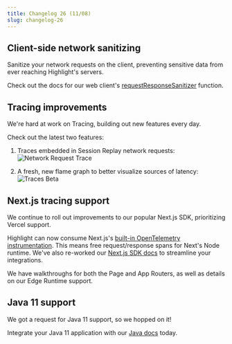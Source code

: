 ```yaml
---
title: Changelog 26 (11/08)
slug: changelog-26
---
```


## Client-side network sanitizing

Sanitize your network requests on the client, preventing sensitive data from ever reaching Highlight's servers.

Check out the docs for our web client's [requestResponseSanitizer](https://www.highlight.io/docs/getting-started/client-sdk/replay-configuration/recording-network-requests-and-responses#custom-sanitizing-of-response-and-requests) function.

<EmbeddedVideo
	src="https://www.loom.com/embed/47ce07c349f14e9aa3fb802b21221167?sid=f034e880-4e45-4477-82e7-cc763dd0378b"
	title="Session Export"
	allow="accelerometer; autoplay; clipboard-write; encrypted-media; gyroscope; picture-in-picture; web-share"
/>

## Tracing improvements

We're hard at work on Tracing, building out new features every day.

Check out the latest two features:

1. Traces embedded in Session Replay network requests:
   ![Network Request Trace](/images/changelog/26/network-request-trace.png)

2. A fresh, new flame graph to better visualize sources of latency:
   ![Traces Beta](/images/changelog/26/traces-beta.png)

## Next.js tracing support

We continue to roll out improvements to our popular Next.js SDK, prioritizing Vercel support.

Highlight can now consume Next.js's [built-in OpenTelemetry instrumentation](https://nextjs.org/docs/app/building-your-application/optimizing/open-telemetry). This means free request/response spans for Next's Node runtime. We've also re-worked our [Next.js SDK docs](https://www.highlight.io/docs/getting-started/fullstack-frameworks/next-js/overview) to streamline your integrations.

We have walkthroughs for both the Page and App Routers, as well as details on our Edge Runtime support.

## Java 11 support

We got a request for Java 11 support, so we hopped on it!

Integrate your Java 11 application with our [Java docs](https://www.highlight.io/docs/getting-started/backend-sdk/java/other) today.
